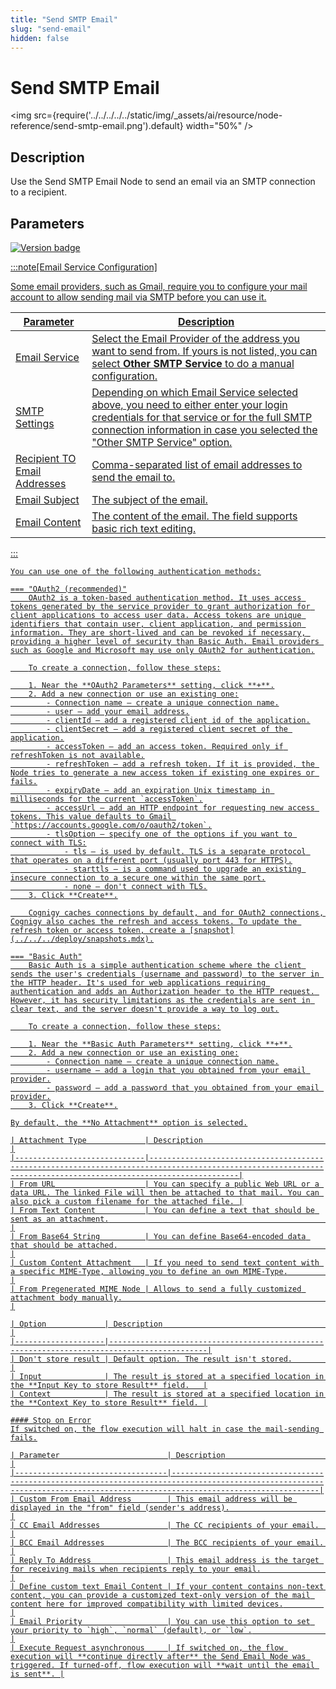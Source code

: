 ```yaml
---
title: "Send SMTP Email"
slug: "send-email"
hidden: false
---
```


# Send SMTP Email

<img src={require('../../../../../static/img/_assets/ai/resource/node-reference/send-smtp-email.png').default} width="50%" />

## Description

Use the Send SMTP Email Node to send an email via an SMTP connection to a recipient.

## Parameters

<a href="../../../../release-notes/4.49.mdx" /><img src="https://img.shields.io/badge/Updated in-v4.49-blue.svg" alt="Version badge" />

:::note[Email Service Configuration]

  Some email providers, such as Gmail, require you to configure your mail account to allow sending mail via SMTP before you can use it.

  | Parameter                    | Description                                                                                                                                                                                                         |
  |------------------------------|---------------------------------------------------------------------------------------------------------------------------------------------------------------------------------------------------------------------|
  | Email Service                | Select the Email Provider of the address you want to send from. If yours is not listed, you can select **Other SMTP Service** to do a manual configuration.                                                         |
  | SMTP Settings                | Depending on which Email Service selected above, you need to either enter your login credentials for that service or for the full SMTP connection information in case you selected the "Other SMTP Service" option. |
  | Recipient TO Email Addresses | Comma-separated list of email addresses to send the email to.                                                                                                                                                       |
  | Email Subject                | The subject of the email.                                                                                                                                                                                           |
  | Email Content                | The content of the email. The field supports basic rich text editing.                                                                                                                                               |

:::


<CollapsibleSection title="Authentication">

    You can use one of the following authentication methods:
    
    === "OAuth2 (recommended)"
        OAuth2 is a token-based authentication method. It uses access tokens generated by the service provider to grant authorization for client applications to access user data. Access tokens are unique identifiers that contain user, client application, and permission information. They are short-lived and can be revoked if necessary, providing a higher level of security than Basic Auth. Email providers such as Google and Microsoft may use only OAuth2 for authentication.
    
        To create a connection, follow these steps:
    
        1. Near the **OAuth2 Parameters** setting, click **+**.
        2. Add a new connection or use an existing one:
            - Connection name — create a unique connection name.
            - user — add your email address.
            - clientId — add a registered client id of the application.
            - clientSecret — add a registered client secret of the application.
            - accessToken — add an access token. Required only if refreshToken is not available.
            - refreshToken — add a refresh token. If it is provided, the Node tries to generate a new access token if existing one expires or fails.
            - expiryDate — add an expiration Unix timestamp in milliseconds for the current `accessToken`.
            - accessUrl — add an HTTP endpoint for requesting new access tokens. This value defaults to Gmail `https://accounts.google.com/o/oauth2/token`.
            - tlsOption — specify one of the options if you want to connect with TLS:
                - tls — is used by default. TLS is a separate protocol that operates on a different port (usually port 443 for HTTPS).
                - starttls — is a command used to upgrade an existing insecure connection to a secure one within the same port.
                - none — don't connect with TLS.
        3. Click **Create**.
    
        Cognigy caches connections by default, and for OAuth2 connections, Cognigy also caches the refresh and access tokens. To update the refresh token or access token, create a [snapshot](../../../deploy/snapshots.mdx).
    
    === "Basic Auth"
        Basic Auth is a simple authentication scheme where the client sends the user's credentials (username and password) to the server in the HTTP header. It's used for web applications requiring authentication and adds an Authorization header to the HTTP request. However, it has security limitations as the credentials are sent in clear text, and the server doesn't provide a way to log out.
    
        To create a connection, follow these steps:
    
        1. Near the **Basic Auth Parameters** setting, click **+**.
        2. Add a new connection or use an existing one:
            - Connection name — create a unique connection name.
            - username — add a login that you obtained from your email provider.
            - password — add a password that you obtained from your email provider.
        3. Click **Create**.
    

</CollapsibleSection>


<CollapsibleSection title="Attachments">

    By default, the **No Attachment** option is selected.

    | Attachment Type             | Description                                                                                                                                                    |
    |-----------------------------|----------------------------------------------------------------------------------------------------------------------------------------------------------------|
    | From URL                    | You can specify a public Web URL or a data URL. The linked File will then be attached to that mail. You can also pick a custom filename for the attached file. |
    | From Text Content           | You can define a text that should be sent as an attachment.                                                                                                    |
    | From Base64 String          | You can define Base64-encoded data that should be attached.                                                                                                    |
    | Custom Content Attachment   | If you need to send text content with a specific MIME-Type, allowing you to define an own MIME-Type.                                                           |
    | From Pregenerated MIME Node | Allows to send a fully customized attachment body manually.                                                                                                    |

</CollapsibleSection>


<CollapsibleSection title="Result Storage & Error Handling">

    | Option             | Description                                                                                |
    |--------------------|--------------------------------------------------------------------------------------------|
    | Don't store result | Default option. The result isn't stored.                                                   |
    | Input              | The result is stored at a specified location in the **Input Key to store Result** field.   |
    | Context            | The result is stored at a specified location in the **Context Key to store Result** field. |

    #### Stop on Error
    If switched on, the flow execution will halt in case the mail-sending fails.

</CollapsibleSection>


<CollapsibleSection title="Advanced">

    | Parameter                        | Description                                                                                                                                                                 |
    |----------------------------------|-----------------------------------------------------------------------------------------------------------------------------------------------------------------------------|
    | Custom From Email Address        | This email address will be displayed in the "from" field (sender's address).                                                                                                |
    | CC Email Addresses               | The CC recipients of your email.                                                                                                                                            |
    | BCC Email Addresses              | The BCC recipients of your email.                                                                                                                                           |
    | Reply To Address                 | This email address is the target for receiving mails when recipients reply to your email.                                                                                   |
    | Define custom text Email Content | If your content contains non-text content, you can provide a customized text-only version of the mail content here for improved compatibility with limited devices.         |
    | Email Priority                   | You can use this option to set your priority to `high`, `normal` (default), or `low`.                                                                                       |
    | Execute Request asynchronous     | If switched on, the flow execution will **continue directly after** the Send Email Node was triggered. If turned-off, flow execution will **wait until the email is sent**. |

</CollapsibleSection>

